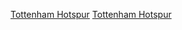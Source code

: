 {{Catnav|頁面分類|...|英國足球|英格蘭足球|英格蘭足球俱樂部}}
{{Commonscat|Tottenham Hotspur F.C.}}

[[Category:倫敦足球俱樂部|Tottenham Hotspur]]
[[Category:英格蘭超級聯賽足球俱樂部|Tottenham Hotspur]]